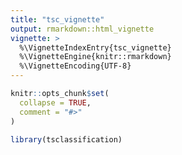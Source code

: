 ```yaml
---
title: "tsc_vignette"
output: rmarkdown::html_vignette
vignette: >
  %\VignetteIndexEntry{tsc_vignette}
  %\VignetteEngine{knitr::rmarkdown}
  %\VignetteEncoding{UTF-8}
---
```


```r
knitr::opts_chunk$set(
  collapse = TRUE,
  comment = "#>"
)
```

```r
library(tsclassification)
```
